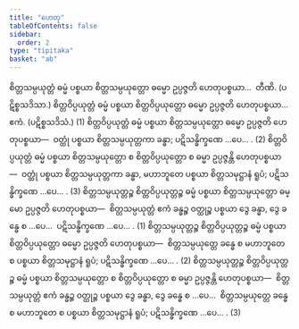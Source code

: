 ```yaml
---
title: "ဟေတု"
tableOfContents: false
sidebar:
  order: 2
type: "tipitaka"
basket: "ab"
---
```



<DynamicBreadcrumb />

<Division number="154">

<Paragraph number="2692">
စိတ္တသမ္ပယုတ္တံ ဓမ္မံ ပစ္စယာ စိတ္တသမ္ပယုတ္တော ဓမ္မော ဥပ္ပဇ္ဇတိ ဟေတုပစ္စယာ…  တီဏိ. (ပဋိစ္စသဒိသာ.)
</Paragraph>

<Paragraph number="2693">
စိတ္တဝိပ္ပယုတ္တံ ဓမ္မံ ပစ္စယာ စိတ္တဝိပ္ပယုတ္တော ဓမ္မော ဥပ္ပဇ္ဇတိ ဟေတုပစ္စယာ…  ဧကံ. (ပဋိစ္စသဒိသံ.) (1)
</Paragraph>

<Paragraph number="2694">
စိတ္တဝိပ္ပယုတ္တံ ဓမ္မံ ပစ္စယာ စိတ္တသမ္ပယုတ္တော ဓမ္မော ဥပ္ပဇ္ဇတိ ဟေတုပစ္စယာ—  ဝတ္ထုံ ပစ္စယာ စိတ္တသမ္ပယုတ္တကာ ခန္ဓာ; ပဋိသန္ဓိက္ခဏေ …ပေ… . (2)
</Paragraph>

<Paragraph number="2695">
စိတ္တဝိပ္ပယုတ္တံ ဓမ္မံ ပစ္စယာ စိတ္တသမ္ပယုတ္တော စ စိတ္တဝိပ္ပယုတ္တော စ ဓမ္မာ ဥပ္ပဇ္ဇန္တိ ဟေတုပစ္စယာ—  ဝတ္ထုံ ပစ္စယာ စိတ္တသမ္ပယုတ္တကာ ခန္ဓာ, မဟာဘူတေ ပစ္စယာ စိတ္တသမုဋ္ဌာနံ ရူပံ; ပဋိသန္ဓိက္ခဏေ …ပေ… . (3)
</Paragraph>

</Division>
<Division number="155">

<Paragraph number="2696">
စိတ္တသမ္ပယုတ္တဉ္စ စိတ္တဝိပ္ပယုတ္တဉ္စ ဓမ္မံ ပစ္စယာ စိတ္တသမ္ပယုတ္တော ဓမ္မော ဥပ္ပဇ္ဇတိ ဟေတုပစ္စယာ—  စိတ္တသမ္ပယုတ္တံ ဧကံ ခန္ဓဉ္စ ဝတ္ထုဉ္စ ပစ္စယာ ဒွေ ခန္ဓာ, ဒွေ ခန္ဓေ စ …ပေ…  ပဋိသန္ဓိက္ခဏေ …ပေ… . (1)
</Paragraph>

<Paragraph number="2697">
စိတ္တသမ္ပယုတ္တဉ္စ စိတ္တဝိပ္ပယုတ္တဉ္စ ဓမ္မံ ပစ္စယာ စိတ္တဝိပ္ပယုတ္တော ဓမ္မော ဥပ္ပဇ္ဇတိ ဟေတုပစ္စယာ—  စိတ္တသမ္ပယုတ္တေ ခန္ဓေ စ မဟာဘူတေ စ ပစ္စယာ စိတ္တသမုဋ္ဌာနံ ရူပံ; ပဋိသန္ဓိက္ခဏေ …ပေ… . (2)
</Paragraph>

<Paragraph number="2698">
စိတ္တသမ္ပယုတ္တဉ္စ စိတ္တဝိပ္ပယုတ္တဉ္စ ဓမ္မံ ပစ္စယာ စိတ္တသမ္ပယုတ္တော စ စိတ္တဝိပ္ပယုတ္တော စ ဓမ္မာ ဥပ္ပဇ္ဇန္တိ ဟေတုပစ္စယာ—  စိတ္တသမ္ပယုတ္တံ ဧကံ ခန္ဓဉ္စ ဝတ္ထုဉ္စ ပစ္စယာ ဒွေ ခန္ဓာ, ဒွေ ခန္ဓေ စ …ပေ…  စိတ္တသမ္ပယုတ္တေ ခန္ဓေ စ မဟာဘူတေ စ ပစ္စယာ စိတ္တသမုဋ္ဌာနံ ရူပံ; ပဋိသန္ဓိက္ခဏေ …ပေ… . (3)
</Paragraph>
</Division>